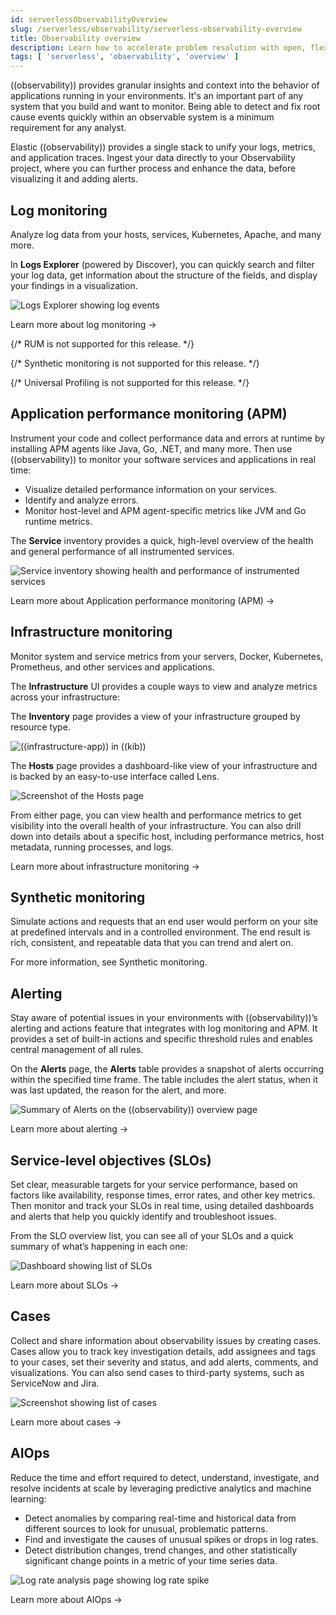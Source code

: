 ```yaml
---
id: serverlessObservabilityOverview
slug: /serverless/observability/serverless-observability-overview
title: Observability overview
description: Learn how to accelerate problem resolution with open, flexible, and unified observability powered by advanced machine learning and analytics.
tags: [ 'serverless', 'observability', 'overview' ]
---
```


<p><DocBadge template="technical preview" /></p>

<div id="observability-introduction"></div>

((observability)) provides granular insights and context into the behavior of applications running in your environments.
It's an important part of any system that you build and want to monitor. 
Being able to detect and fix root cause events quickly within an observable system is a minimum requirement for any analyst.

Elastic ((observability)) provides a single stack to unify your logs, metrics, and application traces.
Ingest your data directly to your Observability project, where you can further process and enhance the data,
before visualizing it and adding alerts.

<DocImage size="xl" flatImage url="./images/serverless-capabilities.svg" alt="Elastic ((observability)) overview diagram"/>

<div id="apm-overview"></div>

## Log monitoring

Analyze log data from your hosts, services, Kubernetes, Apache, and many more.

In **Logs Explorer** (powered by Discover), you can quickly search and filter your log data,
get information about the structure of the fields, and display your findings in a visualization.

![Logs Explorer showing log events](images/log-explorer-overview.png)

<DocLink id="serverlessObservabilityLogMonitoring">Learn more about log monitoring →</DocLink>

<div id="synthetic-monitoring-overview"></div>

{/* RUM is not supported for this release. */}

{/* Synthetic monitoring is not supported for this release. */}

{/* Universal Profiling is not supported for this release. */}

## Application performance monitoring (APM)

Instrument your code and collect performance data and errors at runtime by installing APM agents like Java, Go, .NET, and many more.
Then use ((observability)) to monitor your software services and applications in real time:

* Visualize detailed performance information on your services.
* Identify and analyze errors.
* Monitor host-level and APM agent-specific metrics like JVM and Go runtime metrics.

The **Service** inventory provides a quick, high-level overview of the health and general performance of all instrumented services.

![Service inventory showing health and performance of instrumented services](images/services-inventory.png)

<DocLink id="serverlessObservabilityApm">Learn more about Application performance monitoring (APM) →</DocLink>

<div id="metrics-overview"></div>

## Infrastructure monitoring

Monitor system and service metrics from your servers, Docker, Kubernetes, Prometheus, and other services and applications.

The **Infrastructure** UI provides a couple ways to view and analyze metrics across your infrastructure:

The **Inventory** page provides a view of your infrastructure grouped by resource type.

![((infrastructure-app)) in ((kib))](images/metrics-app.png)

The **Hosts** page provides a dashboard-like view of your infrastructure and is backed by an easy-to-use interface called Lens.

![Screenshot of the Hosts page](images/hosts.png)

From either page, you can view health and performance metrics to get visibility into the overall health of your infrastructure.
You can also drill down into details about a specific host, including performance metrics, host metadata, running processes,
and logs.

<DocLink id="serverlessObservabilityInfrastructureMonitoring">Learn more about infrastructure monitoring → </DocLink>

## Synthetic monitoring

Simulate actions and requests that an end user would perform on your site at predefined intervals and in a controlled environment.
The end result is rich, consistent, and repeatable data that you can trend and alert on.

For more information, see <DocLink id="serverlessObservabilityMonitorSynthetics">Synthetic monitoring</DocLink>.

## Alerting

Stay aware of potential issues in your environments with ((observability))’s alerting
and actions feature that integrates with log monitoring and APM.
It provides a set of built-in actions and specific threshold rules
and enables central management of all rules.

On the **Alerts** page, the **Alerts** table provides a snapshot of alerts occurring within the specified time frame. The table includes the alert status, when it was last updated, the reason for the alert, and more.

![Summary of Alerts on the ((observability)) overview page](images/observability-alerts-overview.png)

<DocLink id="serverlessObservabilityAlerting">Learn more about alerting → </DocLink>

## Service-level objectives (SLOs)

Set clear, measurable targets for your service performance,
based on factors like availability, response times, error rates, and other key metrics.
Then monitor and track your SLOs in real time,
using detailed dashboards and alerts that help you quickly identify and troubleshoot issues.

From the SLO overview list, you can see all of your SLOs and a quick summary of what’s happening in each one:

![Dashboard showing list of SLOs](images/slo-dashboard.png)

<DocLink id="serverlessObservabilitySlos">Learn more about SLOs → </DocLink>

## Cases

Collect and share information about observability issues by creating cases.
Cases allow you to track key investigation details,
add assignees and tags to your cases, set their severity and status, and add alerts,
comments, and visualizations. You can also send cases to third-party systems,
such as ServiceNow and Jira.

![Screenshot showing list of cases](images/cases.png)

<DocLink id="serverlessObservabilityCases">Learn more about cases → </DocLink>

## AIOps

Reduce the time and effort required to detect, understand, investigate, and resolve incidents at scale
by leveraging predictive analytics and machine learning:

* Detect anomalies by comparing real-time and historical data from different sources to look for unusual, problematic patterns.
* Find and investigate the causes of unusual spikes or drops in log rates.
* Detect distribution changes, trend changes, and other statistically significant change points in a metric of your time series data.

![Log rate analysis page showing log rate spike ](images/log-rate-analysis.png)

<DocLink id="serverlessObservabilityAiops">Learn more about AIOps →</DocLink>
